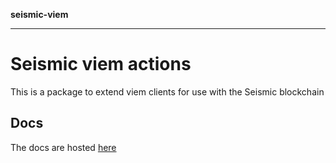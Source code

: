**seismic-viem**

---

# Seismic viem actions

This is a package to extend viem clients for use with the Seismic blockchain

## Docs

The docs are hosted [here](https://seismic-docs.netlify.app/seismic-viem/globals)
